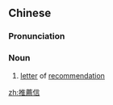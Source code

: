 {{also|推荐信}}
==Chinese==
{{zh-forms|s=推荐信|t2=推荐信|type=21}}

===Pronunciation===
{{zh-pron
|m=tuījiànxìn
|c=teoi1 zin3 seon3
|cat=n
}}

===Noun===
{{zh-noun|mw=封}}

# [[letter]] of [[recommendation]]
#: {{zh-x|如 蒙 需要，即可 提供 推薦信。|'''References''' available upon request.}}

[[zh:推薦信]]